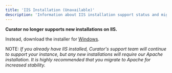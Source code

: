 ---
title: 'IIS Installation (Unavailable)'
description: 'Information about IIS installation support status and migration recommendations for Curator.'
---

**Curator no longer supports new installations on IIS.**

Instead, download the installer for [Windows](https://curator.interworks.com/page/kb/setup/installation/windows/1108).

NOTE: *If you already have IIS installed, Curator's support team will continue to support your instance, but any new
installations will require our Apache installation.  It is highly recommended that you migrate to Apache for increased
stability.*

